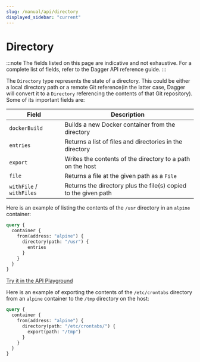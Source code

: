 ```yaml
---
slug: /manual/api/directory
displayed_sidebar: "current"
---
```


# Directory

:::note
The fields listed on this page are indicative and not exhaustive. For a complete list of fields, refer to the Dagger API reference guide.
:::

The `Directory` type represents the state of a directory. This could be either a local directory path or a remote Git reference(in the latter case, Dagger will convert it to a `Directory` referencing the contents of that Git repository). Some of its important fields are:

| Field | Description |
|-------|-------------|
| `dockerBuild` | Builds a new Docker container from the directory |
| `entries` | Returns a list of files and directories in the directory |
| `export` | Writes the contents of the directory to a path on the host |
| `file` | Returns a file at the given path as a `File`  |
| `withFile` / `withFiles` | Returns the directory plus the file(s) copied to the given path |

Here is an example of listing the contents of the `/usr` directory in an `alpine` container:

```graphql
query {
  container {
    from(address: "alpine") {
      directory(path: "/usr") {
        entries
      }
    }
  }
}
```

[Try it in the API Playground](https://play.dagger.cloud/playground/J4nU1oIK3rE)

Here is an example of exporting the contents of the `/etc/crontabs` directory from an `alpine` container to the `/tmp` directory on the host:

```graphql
query {
  container {
    from(address: "alpine") {
      directory(path: "/etc/crontabs/") {
        export(path: "/tmp")
      }
    }
  }
}
```
